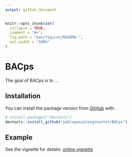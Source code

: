 ```yaml
---
output: github_document
---
```


<!-- README.md is generated from README.Rmd. Please edit that file -->

```r
knitr::opts_chunk$set(
  collapse = TRUE,
  comment = "#>",
  fig.path = "man/figures/README-",
  out.width = "100%"
)
```

# BACps

<!-- badges: start -->
<!-- badges: end -->

The goal of BACps is to ...

## Installation

You can install the package version from [GitHub](https://github.com/) with:

``` r
# install.packages("devtools")
devtools::install_github("pablogonzalezginestet/BACps")
```
## Example

See the vignette for details: [online vignette](https://pablogonzalezginestet.github.io/BACps/)